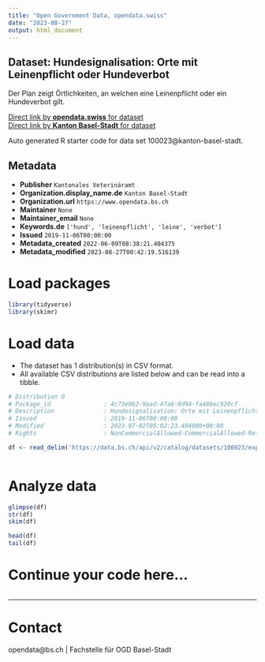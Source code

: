 ```yaml
---
title: "Open Government Data, opendata.swiss"
date: "2023-08-27"
output: html_document
---
```


## Dataset: Hundesignalisation: Orte mit Leinenpflicht oder Hundeverbot

Der Plan zeigt Örtlichkeiten, an welchen eine Leinenpflicht oder ein Hundeverbot gilt.

[Direct link by **opendata.swiss** for dataset](https://opendata.swiss/de/dataset/hundesignalisation-orte-mit-leinenpflicht-oder-hundeverbot)<br>
[Direct link by **Kanton Basel-Stadt** for dataset](https://data.bs.ch/explore/dataset/100023/)

Auto generated R starter code for data set 100023@kanton-basel-stadt.

## Metadata

- **Publisher** `Kantonales Veterinäramt`
- **Organization.display_name.de** `Kanton Basel-Stadt`
- **Organization.url** `https://www.opendata.bs.ch`
- **Maintainer** `None`
- **Maintainer_email** `None`
- **Keywords.de** `['hund', 'leinenpflicht', 'leine', 'verbot']`
- **Issued** `2019-11-06T00:00:00`
- **Metadata_created** `2022-06-09T08:38:21.404375`
- **Metadata_modified** `2023-08-27T00:42:19.516139`


# Load packages

```r

library(tidyverse)
library(skimr)

```

# Load data

-   The dataset has 1 distribution(s) in CSV format.
-   All available CSV distributions are listed below and can be read into a tibble.

```r

# Distribution 0
# Package_id               : 4c73e962-9ead-47a8-9d94-fa488ec920cf
# Description              : Hundesignalisation: Orte mit Leinenpflicht oder Hundeverbot (csv)
# Issued                   : 2019-11-06T00:00:00
# Modified                 : 2023-07-02T05:02:23.404000+00:00
# Rights                   : NonCommercialAllowed-CommercialAllowed-ReferenceRequired

df <- read_delim('https://data.bs.ch/api/v2/catalog/datasets/100023/exports/csv')



```

# Analyze data

```r

glimpse(df)
str(df)
skim(df)

head(df)
tail(df)

```

# Continue your code here...

```r

```

------------------------------------------------------------------------

# Contact

opendata@bs.ch | Fachstelle für OGD Basel-Stadt
